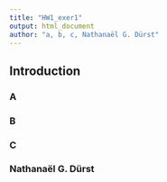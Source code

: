 ```yaml
---
title: "HW1_exer1"
output: html_document
author: "a, b, c, Nathanaël G. Dürst"
---
```


## Introduction

### A

### B

### C

### Nathanaël G. Dürst

```r

```